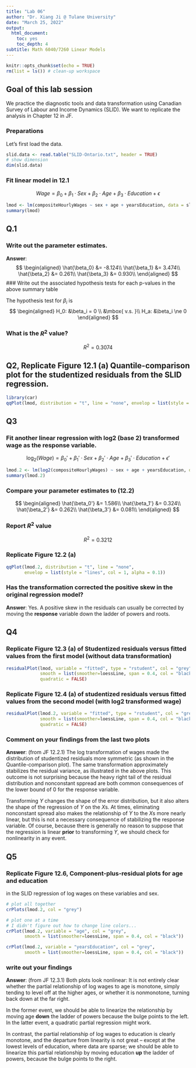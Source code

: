```yaml
---
title: "Lab 06"
author: "Dr. Xiang Ji @ Tulane University"
date: "March 25, 2022"
output:
  html_document:
    toc: yes
    toc_depth: 4
subtitle: Math 6040/7260 Linear Models
---
```


```r
knitr::opts_chunk$set(echo = TRUE)
rm(list = ls()) # clean-up workspace
```

## Goal of this lab session
We practice the diagnostic tools and data transformation using Canadian Survey 
of Labour and Income Dynamics (SLID).
We want to replicate the analysis in Chapter 12 in JF.

### Preparations

Let's first load the data.

```r
slid.data <- read.table("SLID-Ontario.txt", header = TRUE)
# show dimension
dim(slid.data)
```

### Fit linear model in 12.1

$$
Wage = \beta_0 + \beta_1 \cdot Sex + \beta_2 \cdot Age + \beta_3 \cdot Education + \epsilon
$$
```r
lmod <- lm(compositeHourlyWages ~ sex + age + yearsEducation, data = slid.data)
summary(lmod)
```

## Q.1 
### Write out the parameter estimates.

**Answer**:
$$
\begin{aligned}
\hat{\beta_0} &= -8.124\\
\hat{\beta_1} &= 3.474\\
\hat{\beta_2} &= 0.261\\
\hat{\beta_3} &= 0.930\\
\end{aligned}
$$
### Write out the associated hypothesis tests for each p-values in the above summary table

The hypothesis test for $\beta_i$ is
$$
\begin{aligned}
H_0: &\beta_i = 0 \\
&\mbox{ v.s. }\\ 
H_a: &\beta_i \ne 0
\end{aligned}
$$

### What is the $R^2$ value?

$$
R^2 = 0.3074
$$

## Q2, Replicate Figure 12.1 (a) Quantile-comparison plot for the studentized residuals from the SLID regression.

```r
library(car)
qqPlot(lmod, distribution = "t", line = "none", envelop = list(style = "lines"))
```

## Q3
### Fit another linear regression with log2 (base 2) transformed wage as the response variable.
$$
\log_2(Wage) = \beta_0' + \beta_1' \cdot Sex + \beta_2' \cdot Age + \beta_3' \cdot Education + \epsilon'
$$

```r
lmod.2 <- lm(log2(compositeHourlyWages) ~ sex + age + yearsEducation, data = slid.data)
summary(lmod.2)
```

### Compare your parameter estimates to (12.2)

$$
\begin{aligned}
\hat{\beta_0'} &= 1.586\\
\hat{\beta_1'} &= 0.324\\
\hat{\beta_2'} &= 0.262\\
\hat{\beta_3'} &= 0.081\\
\end{aligned}
$$

### Report $R^2$ value

$$
R^2 = 0.3212
$$

### Replicate Figure 12.2 (a)

```r
qqPlot(lmod.2, distribution = "t", line = "none", 
       envelop = list(style = "lines", col = 1, alpha = 0.1))
```

### Has the transformation corrected the positive skew in the original regression model?

**Answer**: Yes.  A positive skew in the residuals can usually be corrected 
by moving the __response__ variable down the ladder of powers and roots.


## Q4

### Replicate Figure 12.3 (a) of Studentized residuals versus fitted values from the first model (without data transformation)

```r
residualPlot(lmod, variable = "fitted", type = "rstudent", col = "grey", 
             smooth = list(smoother=loessLine, span = 0.4, col = "black"),
             quadratic = FALSE)
```

### Replicate Figure 12.4 (a) of studentized residuals versus fitted values from the second model (with log2 transformed wage)

```r
residualPlot(lmod.2, variable = "fitted", type = "rstudent", col = "grey", 
             smooth = list(smoother=loessLine, span = 0.4, col = "black"),
             quadratic = FALSE)
```

### Comment on your findings from the last two plots

**Answer**: (from JF 12.2.1) The log transformation of wages made the distribution of 
studentized residuals more symmetric (as shown in the Quantile-comparison plot).
The same transformation approximately stabilizes the residual variance, 
as illustrated in the above plots.
This outcome is not surprising because the heavy right tail of 
the residual distribution and nonconstant sppread are 
both common consequences of the lower bound of $0$ for the response variable.

Transforming $Y$ changes the shape of the error distribution, 
but it also alters the shape of the regression of $Y$ on the $X$s.
At times, eliminating nonconstant spread also makes the relationship of $Y$ to
the $X$s more nearly linear, but this is not a necessary consequence of 
stabilizing the response variable.
Of course, because there is generally no reason to suppose that 
the regression is linear __prior__ to transforming $Y$, 
we should check for nonlinearity in any event.


## Q5

### Replicate Figure 12.6, Component-plus-residual plots for age and education
in the SLID regression of log wages on these variables and sex.

```r
# plot all together
crPlots(lmod.2, col = "grey")

# plot one at a time
# I didn't figure out how to change line colors...
crPlot(lmod.2, variable = "age", col = "grey",
       smooth = list(smoother=loessLine, span = 0.4, col = "black"))

crPlot(lmod.2, variable = "yearsEducation", col = "grey",
       smooth = list(smoother=loessLine, span = 0.4, col = "black"))
```

### write out your findings

**Answer**: (from JF 12.3.1) Both plots look nonlinear: It is not entirely clear
whether the partial relationship of log wages to age is monotone,
simply tending to level off at the higher ages, or whether it is nonmonotone,
turning back down at the far right.

In the former event, we should be able to linearize the relationship by moving 
age __down__ the ladder of powers because the bulge points to the left.
In the latter event, a quadratic partial regression might work.

In contrast, the partial relationship of log wages to education is clearly monotone, 
and the departure from linearity is not great -- except at the lowest levels of education,
where data are sparse; we should be able to linearize this partial relationship
by moving education __up__ the ladder of powers, because the bulge points to the right.



